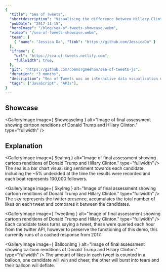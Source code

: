 ```yaml
---
{
  "title": "Sea of Tweets",
  "shortdescription": "Visualising the difference between Hillary Clinton and Donald Trumps realworld and twitter Presence in an animated themed datavisualisation.",
  "pubDate": "2017-11-15",
  "heroImage": "/blog/sea-of-tweets-showcase.webm",
  "video": "/sea-of-tweets-showcase.webm",
  "team": [
    { "name": "Jessica Da", "link": "https://github.com/JessicaDa" }
  ],
  "iframe": {
    "url": "https://sea-of-tweets.netlify.com",
    "fullwidth": true,
  },
  "git": "https://github.com/connorgmeehan/sea-of-tweets-js",
  "duration": "3 months",
  "description": "Sea of Tweets was an interactive data visualisation on the 2016 presidential election comparing the Democratic and Republican primary candidates real-world and twitter presence.  It made use of the Huffington Post pollster and Twitter APIs to get tweets and the sentiment towards each candidate.  This was the project that started my journey and interest in creative coding.",
  "tags": ["JavaScript", "APIs"],
}
---
```



## Showcase


<GalleryImage image={ ShowcaseImg } alt="Image of final assessment showing cartoon renditions of Donald Trump and Hillary Clinton." type="fullwidth" />

## Explanation


<GalleryImage image={ SeaImg } alt="Image of final assessment showing cartoon renditions of Donald Trump and Hillary Clinton." type="fullwidth" />
The sea is a bar chart visualising sentiment towards each candidate, including the ~5% undecided at the time the results were recorded and each boat represents 100,000 followers.


<GalleryImage image={ SkyImg } alt="Image of final assessment showing cartoon renditions of Donald Trump and Hillary Clinton." type="fullwidth" />
The sky represents the twitter presence, accumulates the total number of likes on each tweet and compares it between the candidates.



<GalleryImage image={ TweetImg } alt="Image of final assessment showing cartoon renditions of Donald Trump and Hillary Clinton." type="fullwidth" />
Each candidate takes turns saying a tweet, these were queried each hour from the twitter API, however to preserve the functioning of this demo, this currently runs of a cached response from 2017.



<GalleryImage image={ BalloonImg } alt="Image of final assessment showing cartoon renditions of Donald Trump and Hillary Clinton." type="fullwidth" />
The amount of likes in each tweet is counted in a balloon, one candidate will win and cheer, the other will burst into tears and their balloon will deflate.
